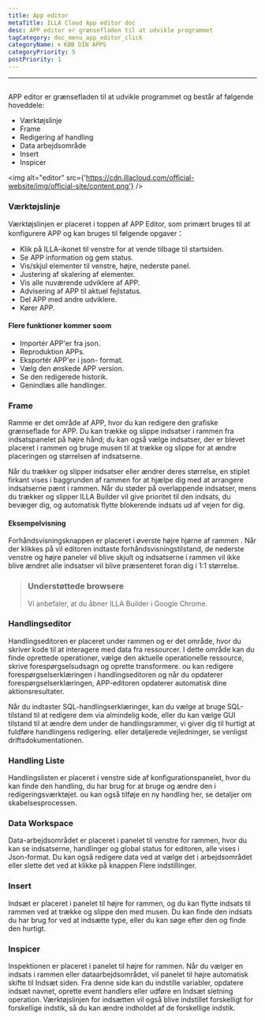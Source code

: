 ```yaml
---
title: App editor
metaTitle: ILLA Cloud App editor doc
desc: APP editor er grænsefladen til at udvikle programmet
tagCategory: doc_menu_app_editor_click
categoryName: 🌀 KØB DIN APPS
categoryPriority: 5
postPriority: 1
---
```


* * *

## <Heading hidden>App editor</Heading>

APP editor er grænsefladen til at udvikle programmet og består af følgende hoveddele:

-   Værktøjslinje
-   Frame
-   Redigering af handling
-   Data arbejdsområde
-   Insert
-   Inspicer

<img alt="editor" src={'https://cdn.illacloud.com/official-website/img/official-site/content.png'} />

### Værktøjslinje

Værktøjslinjen er placeret i toppen af APP Editor, som primært bruges til at konfigurere APP og kan bruges til følgende opgaver：

-   Klik på ILLA-ikonet til venstre for at vende tilbage til startsiden.
-   Se APP information og gem status.
-   Vis/skjul elementer til venstre, højre, nederste panel.
-   Justering af skalering af elementer.
-   Vis alle nuværende udviklere af APP.
-   Advisering af APP til aktuel fejlstatus.
-   Del APP med andre udviklere.
-   Kører APP.

#### Flere funktioner kommer soom

-   Importér APP'er fra json.
-   Reproduktion APPs.
-   Eksportér APP'er i json- format.
-   Vælg den ønskede APP version.
-   Se den redigerede historik.
-   Genindlæs alle handlinger.

[//]: # "[Image]"

### Frame

Ramme er det område af APP, hvor du kan redigere den grafiske grænseflade for APP. Du kan trække og slippe indsatser i rammen fra indsatspanelet på højre hånd; du kan også vælge indsatser, der er blevet placeret i rammen og bruge musen til at trække og slippe for at ændre placeringen og størrelsen af indsatserne.

Når du trækker og slipper indsatser eller ændrer deres størrelse, en stiplet firkant vises i baggrunden af rammen for at hjælpe dig med at arrangere indsatserne pænt i rammen. Når du støder på overlappende indsatser, mens du trækker og slipper ILLA Builder vil give prioritet til den indsats, du bevæger dig, og automatisk flytte blokerende indsats ud af vejen for dig.

#### Eksempelvisning

Forhåndsvisningsknappen er placeret i øverste højre hjørne af rammen . Når der klikkes på vil editoren indtaste forhåndsvisningstilstand, de nederste venstre og højre paneler vil blive skjult og indsatserne i rammen vil ikke blive ændret alle indsatser vil blive præsenteret foran dig i 1:1 størrelse.

> ### Understøttede browsere
>
> Vi anbefaler, at du åbner ILLA Builder i Google Chrome.

### Handlingseditor

Handlingseditoren er placeret under rammen og er det område, hvor du skriver kode til at interagere med data fra ressourcer. I dette område kan du finde oprettede operationer, vælge den aktuelle operationelle ressource, skrive forespørgselsudsagn og oprette transformere. ou kan redigere forespørgselserklæringen i handlingseditoren og når du opdaterer forespørgselserklæringen, APP-editoren opdaterer automatisk dine aktionsresultater.

Når du indtaster SQL-handlingserklæringer, kan du vælge at bruge SQL-tilstand til at redigere dem via almindelig kode, eller du kan vælge GUI tilstand til at ændre dem under de handlingsrammer, vi giver dig til hurtigt at fuldføre handlingens redigering. eller detaljerede vejledninger, se venligst driftsdokumentationen.

### Handling Liste

Handlingslisten er placeret i venstre side af konfigurationspanelet, hvor du kan finde den handling, du har brug for at bruge og ændre den i redigeringsværktøjet. ou kan også tilføje en ny handling her, se detaljer om skabelsesprocessen.

### Data Workspace

Data-arbejdsområdet er placeret i panelet til venstre for rammen, hvor du kan se indsatserne, handlinger og global status for editoren, alle vises i Json-format. Du kan også redigere data ved at vælge det i arbejdsområdet eller slette det ved at klikke på knappen Flere indstillinger.

### Insert

Indsæt er placeret i panelet til højre for rammen, og du kan flytte indsats til rammen ved at trække og slippe den med musen. Du kan finde den indsats du har brug for ved at indsætte type, eller du kan søge efter den og finde den hurtigt.

[//]: # "[Image]"

### Inspicer

Inspektionen er placeret i panelet til højre for rammen. Når du vælger en indsats i rammen eller dataarbejdsområdet, vil panelet til højre automatisk skifte til Indsæt siden. Fra denne side kan du indstille variabler, opdatere indsæt navnet, oprette event handlers eller udføre en Indsæt sletning operation. Værktøjslinjen for indsætten vil også blive indstillet forskelligt for forskellige indstik, så du kan ændre indholdet af de forskellige indstik.

